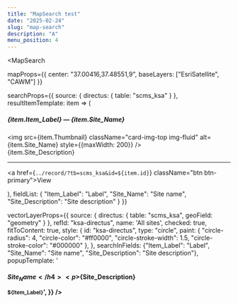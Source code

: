 ```yaml
---
title: "MapSearch test"
date: "2025-02-24"
slug: "map-search"
description: "A"
menu_position: 4
---
```




<MapSearch 
  
  mapProps={{
    center: "37.00416,37.48551,9",
    baseLayers: ["EsriSatellite", "CAWM"]
  }} 
  
  searchProps={{
    source: {
      directus: {
        table: "scms_ksa"
      }
    },
    resultItemTemplate: item => (<div className="card my-3" key={item.id}>
      <div className="card-body">
        <h5 className="card-title">{item.Item_Label} — {item.Site_Name}</h5>
        <div className="card-text">
        <div className="row">
          <div className="col-3">
            <img src={item.Thumbnail} className="card-img-top img-fluid" alt={item.Site_Name} style={{maxWidth: 200}} />
          </div>
          <div className="col-9">
            {item.Site_Description}
            <hr />
            <a href={`../record/?tb=scms_ksa&id=${item.id}`} className="btn btn-primary">View</a>
          </div>
        </div>
      </div>
    </div>
  </div>
  ),
    fieldList: {
      "Item_Label": "Label",
    "Site_Name": "Site name",
    "Site_Description": "Site description"
    }
  }} 
  
  vectorLayerProps={{
    source: { directus: {
        table: "scms_ksa",
        geoField: "geometry"
      } },
    refId: "ksa-directus",
    name: 'All sites',
    checked: true,
    fitToContent: true,
    style: {
      id: "ksa-directus",
      type: "circle",
      paint: {
        "circle-radius": 4,
        "circle-color": "#ff0000",
        "circle-stroke-width": 1.5,
        "circle-stroke-color": "#000000"
      },
    },
    searchInFields: {"Item_Label": "Label",
      "Site_Name": "Site name",
      "Site_Description": "Site description"},
    popupTemplate: '<h4>${Site_Name}</h4><p>${Site_Description}</p><small>${Item_Label}</small>',
  }} />
